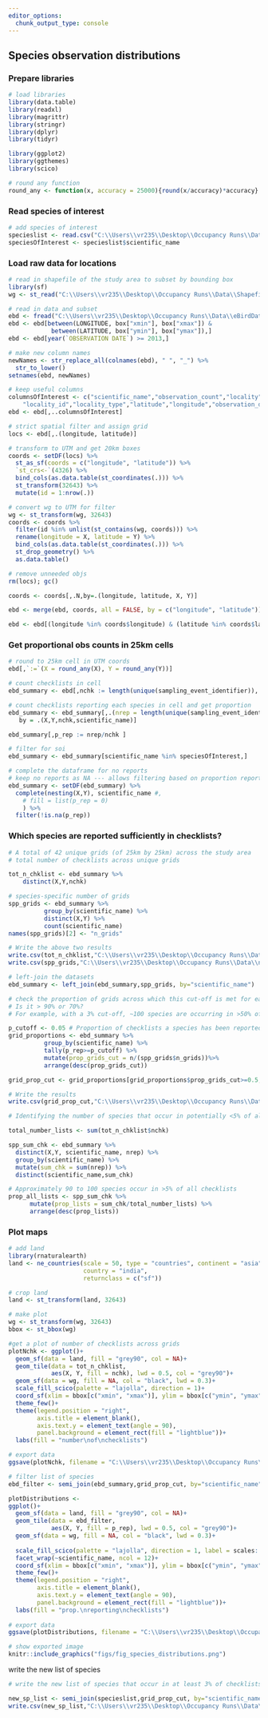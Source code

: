 ```yaml
---
editor_options: 
  chunk_output_type: console
---
```


## Species observation distributions

### Prepare libraries

```r
# load libraries
library(data.table)
library(readxl)
library(magrittr)
library(stringr)
library(dplyr)
library(tidyr)

library(ggplot2)
library(ggthemes)
library(scico)

# round any function
round_any <- function(x, accuracy = 25000){round(x/accuracy)*accuracy}
```

### Read species of interest

```r
# add species of interest
specieslist <- read.csv("C:\\Users\\vr235\\Desktop\\Occupancy Runs\\Data\\2_List_of_species.csv")
speciesOfInterest <- specieslist$scientific_name
```

### Load raw data for locations

```r
# read in shapefile of the study area to subset by bounding box
library(sf)
wg <- st_read("C:\\Users\\vr235\\Desktop\\Occupancy Runs\\Data\\Shapefiles\\Nil_Ana_Pal.shp"); box <- st_bbox(wg)

# read in data and subset
ebd <- fread("C:\\Users\\vr235\\Desktop\\Occupancy Runs\\Data\\eBirdDataWG_filtered.txt")
ebd <- ebd[between(LONGITUDE, box["xmin"], box["xmax"]) & 
            between(LATITUDE, box["ymin"], box["ymax"]),]
ebd <- ebd[year(`OBSERVATION DATE`) >= 2013,]

# make new column names
newNames <- str_replace_all(colnames(ebd), " ", "_") %>%
  str_to_lower()
setnames(ebd, newNames)

# keep useful columns
columnsOfInterest <- c("scientific_name","observation_count","locality",
    "locality_id","locality_type","latitude","longitude","observation_date", "sampling_event_identifier")
ebd <- ebd[,..columnsOfInterest]
```

```r
# strict spatial filter and assign grid
locs <- ebd[,.(longitude, latitude)]

# transform to UTM and get 20km boxes
coords <- setDF(locs) %>% 
  st_as_sf(coords = c("longitude", "latitude")) %>% 
  `st_crs<-`(4326) %>% 
  bind_cols(as.data.table(st_coordinates(.))) %>%  
  st_transform(32643) %>% 
  mutate(id = 1:nrow(.))

# convert wg to UTM for filter
wg <- st_transform(wg, 32643)
coords <- coords %>% 
  filter(id %in% unlist(st_contains(wg, coords))) %>% 
  rename(longitude = X, latitude = Y) %>% 
  bind_cols(as.data.table(st_coordinates(.))) %>%
  st_drop_geometry() %>% 
  as.data.table()

# remove unneeded objs
rm(locs); gc()

coords <- coords[,.N,by=.(longitude, latitude, X, Y)]

ebd <- merge(ebd, coords, all = FALSE, by = c("longitude", "latitude"))

ebd <- ebd[(longitude %in% coords$longitude) & (latitude %in% coords$latitude),]
```

### Get proportional obs counts in 25km cells

```r
# round to 25km cell in UTM coords
ebd[,`:=`(X = round_any(X), Y = round_any(Y))]

# count checklists in cell
ebd_summary <- ebd[,nchk := length(unique(sampling_event_identifier)), by=.(X,Y)]

# count checklists reporting each species in cell and get proportion
ebd_summary <- ebd_summary[,.(nrep = length(unique(sampling_event_identifier))),
   by = .(X,Y,nchk,scientific_name)]

ebd_summary[,p_rep := nrep/nchk ]

# filter for soi
ebd_summary <- ebd_summary[scientific_name %in% speciesOfInterest,]

# complete the dataframe for no reports
# keep no reports as NA --- allows filtering based on proportion reporting
ebd_summary <- setDF(ebd_summary) %>% 
  complete(nesting(X,Y), scientific_name #, 
    # fill = list(p_rep = 0)
    ) %>%
  filter(!is.na(p_rep))
```

### Which species are reported sufficiently in checklists?

```r
# A total of 42 unique grids (of 25km by 25km) across the study area
# total number of checklists across unique grids

tot_n_chklist <- ebd_summary %>%
    distinct(X,Y,nchk)

# species-specific number of grids
spp_grids <- ebd_summary %>%
          group_by(scientific_name) %>%
          distinct(X,Y) %>%
          count(scientific_name)
names(spp_grids)[2] <- "n_grids"

# Write the above two results
write.csv(tot_n_chklist,"C:\\Users\\vr235\\Desktop\\Occupancy Runs\\Data\\nchk_per_grid.csv", row.names = F)
write.csv(spp_grids,"C:\\Users\\vr235\\Desktop\\Occupancy Runs\\Data\\ngrids_per_spp.csv", row.names = F)

# left-join the datasets
ebd_summary <- left_join(ebd_summary,spp_grids, by="scientific_name")

# check the proportion of grids across which this cut-off is met for each species
# Is it > 90% or 70%?
# For example, with a 3% cut-off, ~100 species are occurring in >50% of the grids they have been reported in

p_cutoff <- 0.05 # Proportion of checklists a species has been reported in
grid_proportions <- ebd_summary %>%
          group_by(scientific_name) %>%
          tally(p_rep>=p_cutoff) %>%
          mutate(prop_grids_cut = n/(spp_grids$n_grids))%>%
          arrange(desc(prop_grids_cut))

grid_prop_cut <- grid_proportions[grid_proportions$prop_grids_cut>=0.5,]

# Write the results
write.csv(grid_prop_cut,"C:\\Users\\vr235\\Desktop\\Occupancy Runs\\Data\\chk_3_percent.csv", row.names = F)

# Identifying the number of species that occur in potentially <5% of all lists

total_number_lists <- sum(tot_n_chklist$nchk)

spp_sum_chk <- ebd_summary %>%
  distinct(X,Y, scientific_name, nrep) %>%
  group_by(scientific_name) %>%
  mutate(sum_chk = sum(nrep)) %>%
  distinct(scientific_name,sum_chk)

# Approximately 90 to 100 species occur in >5% of all checklists
prop_all_lists <- spp_sum_chk %>%
      mutate(prop_lists = sum_chk/total_number_lists) %>%
      arrange(desc(prop_lists))

```


### Plot maps

```r
# add land
library(rnaturalearth)
land <- ne_countries(scale = 50, type = "countries", continent = "asia",
                     country = "india",
                     returnclass = c("sf"))

# crop land
land <- st_transform(land, 32643)
```

```r
# make plot
wg <- st_transform(wg, 32643)
bbox <- st_bbox(wg)

#get a plot of number of checklists across grids
plotNchk <- ggplot()+
  geom_sf(data = land, fill = "grey90", col = NA)+
  geom_tile(data = tot_n_chklist,
            aes(X, Y, fill = nchk), lwd = 0.5, col = "grey90")+
  geom_sf(data = wg, fill = NA, col = "black", lwd = 0.3)+
  scale_fill_scico(palette = "lajolla", direction = 1)+
  coord_sf(xlim = bbox[c("xmin", "xmax")], ylim = bbox[c("ymin", "ymax")])+
  theme_few()+
  theme(legend.position = "right", 
        axis.title = element_blank(),
        axis.text.y = element_text(angle = 90),
        panel.background = element_rect(fill = "lightblue"))+
  labs(fill = "number\nof\nchecklists")

# export data
ggsave(plotNchk, filename = "C:\\Users\\vr235\\Desktop\\Occupancy Runs\\Data\\fig_number_checklists_10km.png",height = 12,width = 7, device = png(), dpi = 300); dev.off()

# filter list of species
ebd_filter <- semi_join(ebd_summary,grid_prop_cut, by="scientific_name")

plotDistributions <-
ggplot()+
  geom_sf(data = land, fill = "grey90", col = NA)+
  geom_tile(data = ebd_filter,
            aes(X, Y, fill = p_rep), lwd = 0.5, col = "grey90")+
  geom_sf(data = wg, fill = NA, col = "black", lwd = 0.3)+
  
  scale_fill_scico(palette = "lajolla", direction = 1, label = scales::percent)+
  facet_wrap(~scientific_name, ncol = 12)+
  coord_sf(xlim = bbox[c("xmin", "xmax")], ylim = bbox[c("ymin", "ymax")])+
  theme_few()+
  theme(legend.position = "right", 
        axis.title = element_blank(),
        axis.text.y = element_text(angle = 90),
        panel.background = element_rect(fill = "lightblue"))+
  labs(fill = "prop.\nreporting\nchecklists")
  
# export data
ggsave(plotDistributions, filename = "C:\\Users\\vr235\\Desktop\\Occupancy Runs\\Data\\fig_species_distributions.png",height = 25,width = 25, device = png(), dpi = 300); dev.off()
```

```r

# show exported image
knitr::include_graphics("figs/fig_species_distributions.png")
```
write the new list of species
```r
# write the new list of species that occur in at least 3% of checklists across a minimum of 50% of the grids they have been reported in

new_sp_list <- semi_join(specieslist,grid_prop_cut, by="scientific_name")
write.csv(new_sp_list,"C:\\Users\\vr235\\Desktop\\Occupancy Runs\\Data\\3_List_of_species_cutoff.csv", row.names = F)


```

